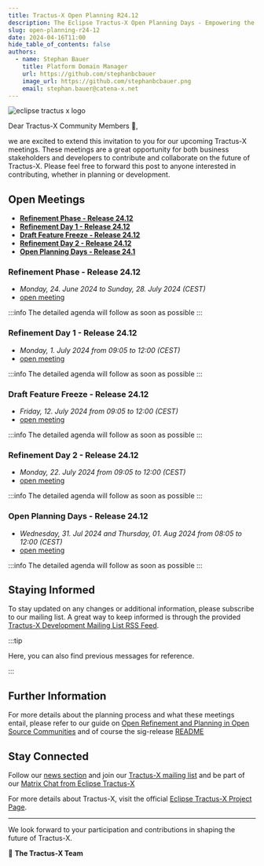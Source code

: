 ```yaml
---
title: Tractus-X Open Planning R24.12
description: The Eclipse Tractus-X Open Planning Days - Empowering the Catena-X Data Space
slug: open-planning-r24-12
date: 2024-04-16T11:00
hide_table_of_contents: false
authors:
  - name: Stephan Bauer
    title: Platform Domain Manager
    url: https://github.com/stephanbcbauer
    image_url: https://github.com/stephanbcbauer.png
    email: stephan.bauer@catena-x.net
---
```


![eclipse tractus x logo](@site/static/img/Tractus-X_openplanning.png)

Dear Tractus-X Community Members 🎉,

we are excited to extend this invitation to you for our upcoming Tractus-X meetings. These meetings are a great opportunity for both business stakeholders and developers to contribute and collaborate on the future of Tractus-X.
Please feel free to forward this post to anyone interested in contributing, whether in planning or development.

## Open Meetings

- **[Refinement Phase - Release 24.12](./open-planning-r24-12#refinement-phase---release-2412)**
- **[Refinement Day 1 - Release 24.12](./open-planning-r24-12#refinement-day-1---release-2412)**
- **[Draft Feature Freeze - Release 24.12](./open-planning-r24-12#draft-feature-freeze---release-2412)**
- **[Refinement Day 2 - Release 24.12](./open-planning-r24-12#refinement-day-2---release-2412)**
- **[Open Planning Days - Release 24.1](./open-planning-r24-12#open-planning-days---release-2412)**


<!--truncate-->

### Refinement Phase - Release 24.12

- *Monday, 24. June 2024 to Sunday, 28. July 2024 (CEST)*
- [open meeting](https://eclipse-tractusx.github.io/community/open-meetings#Tractus-X%20Open%20Planning%20R24.12)

:::info
The detailed agenda will follow as soon as possible
:::

### Refinement Day 1 - Release 24.12

- *Monday, 1. July 2024 from 09:05 to 12:00 (CEST)*
- [open meeting](https://eclipse-tractusx.github.io/community/open-meetings#Tractus-X%20Open%20Planning%20R24.12)

:::info
The detailed agenda will follow as soon as possible
:::

### Draft Feature Freeze - Release 24.12

- *Friday, 12. July 2024 from 09:05 to 12:00 (CEST)*
- [open meeting](https://eclipse-tractusx.github.io/community/open-meetings#Tractus-X%20Open%20Planning%20R24.12)

:::info
The detailed agenda will follow as soon as possible
:::

### Refinement Day 2 - Release 24.12

- *Monday, 22. July 2024 from 09:05 to 12:00 (CEST)*
- [open meeting](https://eclipse-tractusx.github.io/community/open-meetings#Tractus-X%20Open%20Planning%20R24.12)

:::info
The detailed agenda will follow as soon as possible
:::

### Open Planning Days - Release 24.12

- *Wednesday, 31. Jul 2024 and Thursday, 01. Aug 2024 from 08:05 to 12:00 (CEST)*
- [open meeting](https://eclipse-tractusx.github.io/community/open-meetings#Tractus-X%20Open%20Planning%20R24.12)

:::info
The detailed agenda will follow as soon as possible
:::

## Staying Informed

To stay updated on any changes or additional information, please subscribe to our mailing list. A great way to keep informed is through the provided [Tractus-X Development Mailing List RSS Feed](https://www.eclipse.org/lists/tractusx-dev/maillist.rss).

:::tip

Here, you can also find previous messages for reference.

:::

## Further Information

For more details about the planning process and what these meetings entail, please refer to our guide on [Open Refinement and Planning in Open Source Communities](https://github.com/eclipse-tractusx/sig-release/blob/main/docs/open-refinement-and-planning.md)
 and of course the sig-release [README](https://github.com/eclipse-tractusx/sig-release/blob/main/README.md)

## Stay Connected

Follow our [news section](https://eclipse-tractusx.github.io/blog) and join our [Tractus-X mailing list](https://eclipse-tractusx.github.io/docs/oss/how-to-contribute/#dev-mailinglist)
and be part of our [Matrix Chat from Eclipse Tractus-X](https://chat.eclipse.org/#/room/#tools.tractus-x:matrix.eclipse.org)

For more details about Tractus-X, visit the official [Eclipse Tractus-X Project Page](https://projects.eclipse.org/projects/automotive.tractusx).

---

We look forward to your participation and contributions in shaping the future of Tractus-X.

🚀 **The Tractus-X Team**
